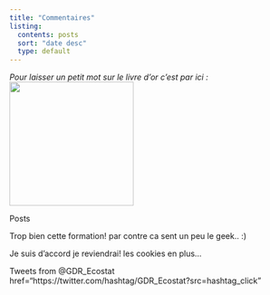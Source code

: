 ```yaml
---
title: "Commentaires"
listing:
  contents: posts
  sort: "date desc"
  type: default
---
```


*Pour laisser un petit mot sur le livre d'or c'est par ici :* ![](livre.png){width="219"}

::: panel-tabset
Posts
:::



Trop bien cette formation! par contre ca sent un peu le geek.. :)


Je suis d'accord je reviendrai! les cookies en plus...



::: panel-tabset
Tweets from @GDR_Ecostat href="https://twitter.com/hashtag/GDR_Ecostat?src=hashtag_click"
:::


